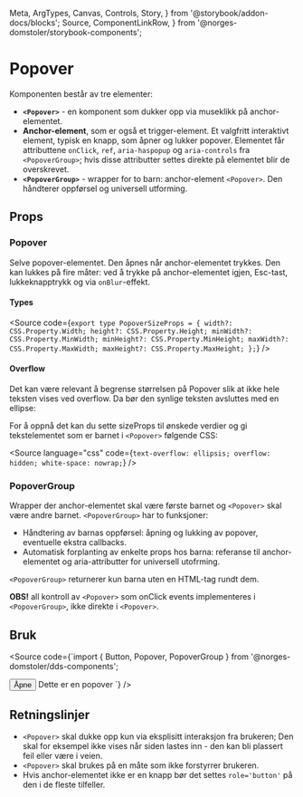   Meta,
  ArgTypes,
  Canvas,
  Controls,
  Story,
} from '@storybook/addon-docs/blocks';
  Source,
  ComponentLinkRow,
} from '@norges-domstoler/storybook-components';

<Meta of={PopoverStories} />

# Popover

<ComponentLinkRow
  docsHref="https://design.domstol.no/987b33f71/p/185219-popover/b/656a67"
  figmaHref="https://www.figma.com/file/ewqSDmkgqDQ5PyOsRp4V5b/?node-id=4988%3A128366"
  githubHref="https://github.com/domstolene/designsystem/tree/main/packages/components/src/components/Popover"
  storybookHref="https://domstolene.github.io/designsystem/?path=/story/dds-components-components-popover--default"
  withBottomSpacing
/>

Komponenten består av tre elementer:

- **`<Popover>`** - en komponent som dukker opp via museklikk på anchor-elementet.
- **Anchor-element**, som er også et trigger-element. Et valgfritt interaktivt element, typisk en knapp, som åpner og lukker popover. Elementet får attributtene `onClick`, `ref`, `aria-haspopup` og `aria-controls` fra `<PopoverGroup>`; hvis disse attributter settes direkte på elementet blir de overskrevet.
- **`<PopoverGroup>`** - wrapper for to barn: anchor-element `<Popover>`. Den håndterer oppførsel og universell utforming.

## Props

### Popover

Selve popover-elementet. Den åpnes når anchor-elementet trykkes. Den kan lukkes på fire måter: ved å trykke på anchor-elementet igjen, Esc-tast, lukkeknapptrykk og via `onBlur`-effekt.

<Canvas>
  <Story of={PopoverStories.Default} />
</Canvas>
<Controls of={PopoverStories.Default} />

#### Types

<Source
  code={`
  export type PopoverSizeProps = {
    width?: CSS.Property.Width;
    height?: CSS.Property.Height;
    minWidth?: CSS.Property.MinWidth;
    minHeight?: CSS.Property.MinHeight;
    maxWidth?: CSS.Property.MaxWidth;
    maxHeight?: CSS.Property.MaxHeight;
  };
  `}
/>

#### Overflow

Det kan være relevant å begrense størrelsen på Popover slik at ikke hele teksten vises ved overflow. Da bør den synlige teksten avsluttes med en ellipse:

<Canvas of={PopoverStories.Overflow} />

For å oppnå det kan du sette sizeProps til ønskede verdier og gi tekstelementet som
er barnet i `<Popover>` følgende CSS:

<Source
  language="css"
  code={`
  text-overflow: ellipsis;
overflow: hidden;
white-space: nowrap;
  `}
/>

### PopoverGroup

Wrapper der anchor-elementet skal være første barnet og `<Popover>` skal være andre barnet. `<PopoverGroup>` har to funksjoner:

- Håndtering av barnas oppførsel: åpning og lukking av popover, eventuelle ekstra callbacks.
- Automatisk forplanting av enkelte props hos barna: referanse til anchor-elementet og aria-attributter for universell utofrming.

`<PopoverGroup>` returnerer kun barna uten en HTML-tag rundt dem.

**OBS!** all kontroll av `<Popover>` som onClick events implementeres i `<PopoverGroup>`, ikke direkte i `<Popover>`.

<ArgTypes of={PopoverGroup} />

## Bruk

<Source
  code={`import { Button, Popover, PopoverGroup } from '@norges-domstoler/dds-components';

<PopoverGroup>
  <Button>Åpne</Button>
  <Popover title="Tittel">Dette er en popover</Popover>
</PopoverGroup>
`} />

## Retningslinjer

- `<Popover>` skal dukke opp kun via eksplisitt interaksjon fra brukeren; Den skal for eksempel ikke vises når siden lastes inn - den kan bli plassert feil eller være i veien.
- `<Popover>` skal brukes på en måte som ikke forstyrrer brukeren.
- Hvis anchor-elementet ikke er en knapp bør det settes `role='button'` på den i de fleste tilfeller.
